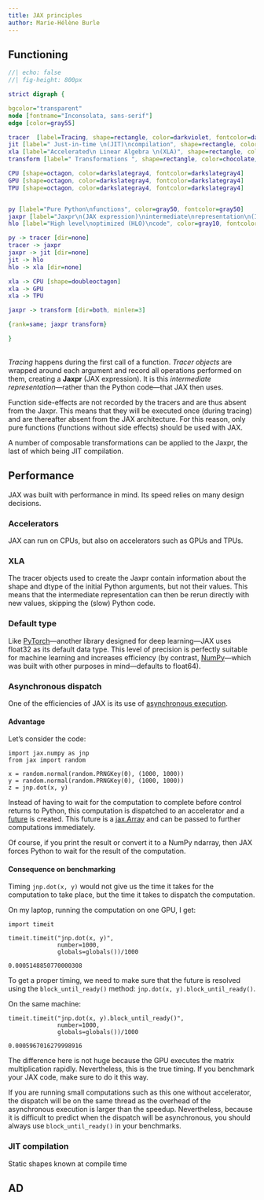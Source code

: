 ```yaml
---
title: JAX principles
author: Marie-Hélène Burle
---
```


<!-- - `grad` transform: turn a loss function (e.g. `mse_loss`) and turn it into a function that computes the gradients -->
<!-- - `jit` transform: just-in-time compilation -->
<!-- - `vmap` transform: work in a **v**ectorized fashion across elements of a batch -->
<!-- - `pmap` transform: work in **p**arallel across processing units -->

## Functioning

```dot
//| echo: false
//| fig-height: 800px

strict digraph {

bgcolor="transparent"
node [fontname="Inconsolata, sans-serif"]
edge [color=gray55]

tracer  [label=Tracing, shape=rectangle, color=darkviolet, fontcolor=darkviolet]
jit [label=" Just-in-time \n(JIT)\ncompilation", shape=rectangle, color=chocolate, fontcolor=chocolate]
xla [label="Accelerated\n Linear Algebra \n(XLA)", shape=rectangle, color=deeppink3, fontcolor=deeppink3]
transform [label=" Transformations ", shape=rectangle, color=chocolate, fontcolor=chocolate]

CPU [shape=octagon, color=darkslategray4, fontcolor=darkslategray4]
GPU [shape=octagon, color=darkslategray4, fontcolor=darkslategray4]
TPU [shape=octagon, color=darkslategray4, fontcolor=darkslategray4]


py [label="Pure Python\nfunctions", color=gray50, fontcolor=gray50]
jaxpr [label="Jaxpr\n(JAX expression)\nintermediate\nrepresentation\n(IR)", color=gray30, fontcolor=gray30]
hlo [label="High level\noptimized (HLO)\ncode", color=gray10, fontcolor=gray10]

py -> tracer [dir=none]
tracer -> jaxpr
jaxpr -> jit [dir=none]
jit -> hlo
hlo -> xla [dir=none]

xla -> CPU [shape=doubleoctagon]
xla -> GPU
xla -> TPU

jaxpr -> transform [dir=both, minlen=3]

{rank=same; jaxpr transform}

}
```
<br>
*Tracing* happens during the first call of a function. *Tracer objects* are wrapped around each argument and record all operations performed on them, creating a **Jaxpr** (JAX expression). It is this *intermediate representation*—rather than the Python code—that JAX then uses.

Function side-effects are not recorded by the tracers and are thus absent from the Jaxpr. This means that they will be executed once (during tracing) and are thereafter absent from the JAX architecture. [For this reason, only pure functions (functions without side effects) should be used with JAX.]{.emph}

A number of composable transformations can be applied to the Jaxpr, the last of which being JIT compilation.

## Performance

JAX was built with performance in mind. Its speed relies on many design decisions.

### Accelerators

JAX can run on CPUs, but also on accelerators such as GPUs and TPUs.

### XLA

The tracer objects used to create the Jaxpr contain information about the shape and dtype of the initial Python arguments, but not their values. This means that the intermediate representation can then be rerun directly with new values, skipping the (slow) Python code.

### Default type

Like [PyTorch](https://pytorch.org/)—another library designed for deep learning—JAX uses float32 as its default data type. This level of precision is perfectly suitable for machine learning and increases efficiency (by contrast, [NumPy](https://numpy.org/)—which was built with other purposes in mind—defaults to float64).

### Asynchronous dispatch

One of the efficiencies of JAX is its use of [asynchronous execution](https://en.wikipedia.org/wiki/Asynchrony_(computer_programming)).

#### Advantage

Let's consider the code:

```.python
import jax.numpy as jnp
from jax import random

x = random.normal(random.PRNGKey(0), (1000, 1000))
y = random.normal(random.PRNGKey(0), (1000, 1000))
z = jnp.dot(x, y)
```

Instead of having to wait for the computation to complete before control returns to Python, this computation is dispatched to an accelerator and a [future](https://en.wikipedia.org/wiki/Futures_and_promises) is created. This future is a [jax.Array](https://jax.readthedocs.io/en/latest/jax.html#jax-array-jax-array) and can be passed to further computations immediately.

Of course, if you print the result or convert it to a NumPy ndarray, then JAX forces Python to wait for the result of the computation.

#### Consequence on benchmarking

Timing `jnp.dot(x, y)` would not give us the time it takes for the computation to take place, but the time it takes to dispatch the computation.

On my laptop, running the computation on one GPU, I get:

```.python
import timeit

timeit.timeit("jnp.dot(x, y)",
              number=1000,
              globals=globals())/1000
```

```
0.0005148850770000308
```

To get a proper timing, we need to make sure that the future is resolved using the `block_until_ready()` method: `jnp.dot(x, y).block_until_ready()`.

On the same machine:

```.python
timeit.timeit("jnp.dot(x, y).block_until_ready()",
              number=1000,
              globals=globals())/1000
```

```
0.0005967016279998916
```

The difference here is not huge because the GPU executes the matrix multiplication rapidly. Nevertheless, this is the true timing. If you benchmark your JAX code, make sure to do it this way.

:::{.note}

If you are running small computations such as this one without accelerator, the dispatch will be on the same thread as the overhead of the asynchronous execution is larger than the speedup. Nevertheless, because it is difficult to predict when the dispatch will be asynchronous, you should always use `block_until_ready()` in your benchmarks.

:::

### JIT compilation

Static shapes known at compile time

## AD


